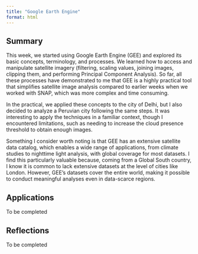 ```yaml
---
title: "Google Earth Engine"
format: html
---
```


## **Summary**

This week, we started using Google Earth Engine (GEE) and explored its basic concepts, terminology, and processes. We learned how to access and manipulate satellite imagery (filtering, scaling values, joining images, clipping them, and performing Principal Component Analysis). So far, all these processes have demonstrated to me that GEE is a highly practical tool that simplifies satellite image analysis compared to earlier weeks when we worked with SNAP, which was more complex and time consuming.

In the practical, we applied these concepts to the city of Delhi, but I also decided to analyze a Peruvian city following the same steps. It was interesting to apply the techniques in a familiar context, though I encountered limitations, such as needing to increase the cloud presence threshold to obtain enough images.

Something I consider worth noting is that GEE has an extensive satellite data catalog, which enables a wide range of applications, from climate studies to nighttime light analysis, with global coverage for most datasets. I find this particularly valuable because, coming from a Global South country, I know it is common to lack extensive datasets at the level of cities like London. However, GEE's datasets cover the entire world, making it possible to conduct meaningful analyses even in data-scarce regions.

## **Applications**

To be completed

## **Reflections**

To be completed
